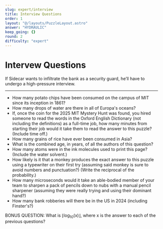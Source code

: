 ```yaml
---
slug: expert/interview
title: Interview Questions
order: 1
layout: "@/layouts/PuzzleLayout.astro"
answer: "HYDRAULIC"
keep_going: {}
round: 2
difficulty: "expert"
---
```


# Intervew Questions

<div class="italic" style={{fontFamily: "DM Mono, sans-serif"}}>
  If Sidecar wants to infiltrate the bank as a security guard, he’ll have to undergo a high-pressure
  interview.
</div>

<hr></hr>

<ul>
  <li>
    How many potato chips have been consumed on the campus of MIT since its inception in 1861?
  </li>
  <li>How many drops of water are there in all of Europa's oceans?</li>
  <li>
    If, once the coin for the 2025 MIT Mystery Hunt was found, you hired someone to read the words
    in the Oxford English Dictionary (not including the definitions) as a full-time job, how many
    minutes from starting their job would it take them to read the answer to this puzzle? (Include
    time off.)
  </li>
  <li>How many grains of rice have ever been consumed in Asia?</li>
  <li>What is the combined age, in years, of all the authors of this question?</li>
  <li>
    How many atoms were in the ink molecules used to print this page? (Include the water solvent.)
  </li>
  <li>
    How likely is it that a monkey produces the exact answer to this puzzle using a typewriter on
    their first try (assuming said monkey is sure to avoid numbers and punctuation?) (Write the
    reciprocal of the probability.)
  </li>
  <li>
    How many microseconds would it take an able-bodied member of your team to sharpen a pack of
    pencils down to nubs with a manual pencil sharpener (assuming they were really trying and using
    their dominant hand?)
  </li>
  <li>How many bank robberies will there be in the US in 2024 (including Finster's?)</li>
</ul>
BONUS QUESTION: What is ⌊log<sub>10</sub>(x)⌋, where x is the answer to each of the previous
questions?
